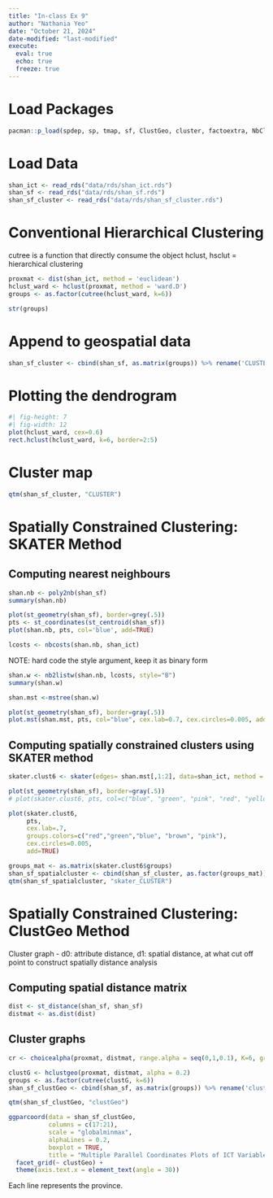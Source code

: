 ```yaml
---
title: "In-class Ex 9"
author: "Nathania Yeo"
date: "October 21, 2024"
date-modified: "last-modified"
execute:
  eval: true
  echo: true
  freeze: true
---
```


# Load Packages

```r
pacman::p_load(spdep, sp, tmap, sf, ClustGeo, cluster, factoextra, NbClust, tidyverse, GGally)
```

# Load Data

```r
shan_ict <- read_rds("data/rds/shan_ict.rds")
shan_sf <- read_rds("data/rds/shan_sf.rds")
shan_sf_cluster <- read_rds("data/rds/shan_sf_cluster.rds")
```

# Conventional Hierarchical Clustering

cutree is a function that directly consume the object hclust, hsclut = hierarchical clustering

```r
proxmat <- dist(shan_ict, method = 'euclidean')
hclust_ward <- hclust(proxmat, method = 'ward.D')
groups <- as.factor(cutree(hclust_ward, k=6))
```

```r
str(groups)
```

# Append to geospatial data

```r
shan_sf_cluster <- cbind(shan_sf, as.matrix(groups)) %>% rename('CLUSTER' = as.matrix.groups.) %>% select(-c(3:4, 7:9)) %>% rename(TS = TS.x)
```

# Plotting the dendrogram

```r
#| fig-height: 7
#| fig-width: 12
plot(hclust_ward, cex=0.6)
rect.hclust(hclust_ward, k=6, border=2:5)
```

# Cluster map

```r
qtm(shan_sf_cluster, "CLUSTER")
```

# Spatially Constrained Clustering: SKATER Method

## Computing nearest neighbours

```r
shan.nb <- poly2nb(shan_sf)
summary(shan.nb)
```

```r
plot(st_geometry(shan_sf), border=grey(.5))
pts <- st_coordinates(st_centroid(shan_sf))
plot(shan.nb, pts, col='blue', add=TRUE)
```

```r
lcosts <- nbcosts(shan.nb, shan_ict)
```

NOTE: hard code the style argument, keep it as binary form

```r
shan.w <- nb2listw(shan.nb, lcosts, style="B")
summary(shan.w)
```

```r
shan.mst <-mstree(shan.w)
```

```r
plot(st_geometry(shan_sf), border=gray(.5))
plot.mst(shan.mst, pts, col="blue", cex.lab=0.7, cex.circles=0.005, add=TRUE)
```

## Computing spatially constrained clusters using SKATER method

```r
skater.clust6 <- skater(edges= shan.mst[,1:2], data=shan_ict, method = 'euclidean', ncuts=5)
```

```r
plot(st_geometry(shan_sf), border=gray(.5))
# plot(skater.clust6, pts, col=c("blue", "green", "pink", "red", "yellow", cex_lab=0.7, cex.circles=0.005, add=TRUE))

plot(skater.clust6, 
     pts, 
     cex.lab=.7,
     groups.colors=c("red","green","blue", "brown", "pink"),
     cex.circles=0.005, 
     add=TRUE)

```

```r
groups_mat <- as.matrix(skater.clust6$groups)
shan_sf_spatialcluster <- cbind(shan_sf_cluster, as.factor(groups_mat)) %>% rename("skater_CLUSTER" = as.factor.groups_mat.)
qtm(shan_sf_spatialcluster, "skater_CLUSTER")
```

# Spatially Constrained Clustering: ClustGeo Method

Cluster graph - d0: attribute distance, d1: spatial distance, at what cut off point to construct spatially distance analysis

## Computing spatial distance matrix

```r
dist <- st_distance(shan_sf, shan_sf)
distmat <- as.dist(dist)
```

## Cluster graphs

```r
cr <- choicealpha(proxmat, distmat, range.alpha = seq(0,1,0.1), K=6, graph=TRUE)
```

```r
clustG <- hclustgeo(proxmat, distmat, alpha = 0.2)
groups <- as.factor(cutree(clustG, k=6))
shan_sf_clustGeo <- cbind(shan_sf, as.matrix(groups)) %>% rename('clustGeo' = 'as.matrix.groups.')
```

```r
qtm(shan_sf_clustGeo, "clustGeo")
```

```r
ggparcoord(data = shan_sf_clustGeo, 
           columns = c(17:21), 
           scale = "globalminmax",
           alphaLines = 0.2,
           boxplot = TRUE, 
           title = "Multiple Parallel Coordinates Plots of ICT Variables by Cluster") +
  facet_grid(~ clustGeo) + 
  theme(axis.text.x = element_text(angle = 30))
```

Each line represents the province.
